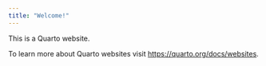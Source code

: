 ```yaml
---
title: "Welcome!"
---
```




This is a Quarto website.

To learn more about Quarto websites visit <https://quarto.org/docs/websites>.

